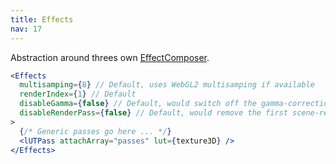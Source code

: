 ```yaml
---
title: Effects
nav: 17
---
```


Abstraction around threes own [EffectComposer](https://threejs.org/docs/index.html#examples/en/postprocessing/EffectComposer).

```jsx
<Effects
  multisamping={8} // Default, uses WebGL2 multisamping if available
  renderIndex={1} // Default
  disableGamma={false} // Default, would switch off the gamma-correction-pass
  disableRenderPass={false} // Default, would remove the first scene-render-pass
>
  {/* Generic passes go here ... */}
  <lUTPass attachArray="passes" lut={texture3D} />
</Effects>
```

